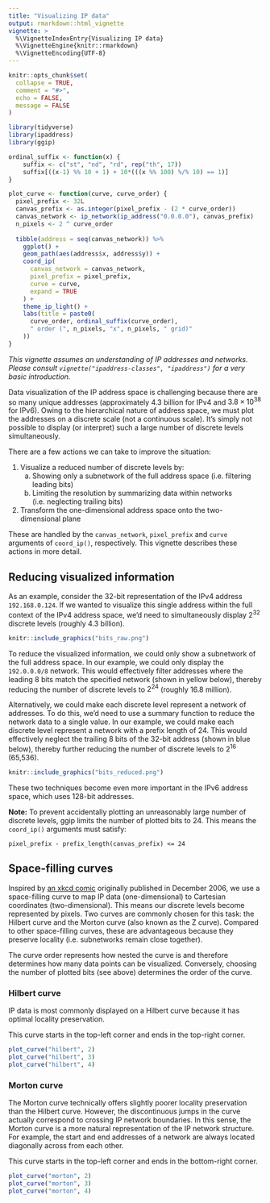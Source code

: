 ```yaml
---
title: "Visualizing IP data"
output: rmarkdown::html_vignette
vignette: >
  %\VignetteIndexEntry{Visualizing IP data}
  %\VignetteEngine{knitr::rmarkdown}
  %\VignetteEncoding{UTF-8}
---
```


```r
knitr::opts_chunk$set(
  collapse = TRUE,
  comment = "#>",
  echo = FALSE,
  message = FALSE
)
```

```r
library(tidyverse)
library(ipaddress)
library(ggip)
```

```r
ordinal_suffix <- function(x) {
    suffix <- c("st", "nd", "rd", rep("th", 17))
    suffix[((x-1) %% 10 + 1) + 10*(((x %% 100) %/% 10) == 1)]
}

plot_curve <- function(curve, curve_order) {
  pixel_prefix <- 32L
  canvas_prefix <- as.integer(pixel_prefix - (2 * curve_order))
  canvas_network <- ip_network(ip_address("0.0.0.0"), canvas_prefix)
  n_pixels <- 2 ^ curve_order
  
  tibble(address = seq(canvas_network)) %>%
    ggplot() +
    geom_path(aes(address$x, address$y)) +
    coord_ip(
      canvas_network = canvas_network,
      pixel_prefix = pixel_prefix,
      curve = curve,
      expand = TRUE
    ) +
    theme_ip_light() +
    labs(title = paste0(
      curve_order, ordinal_suffix(curve_order),
      " order (", n_pixels, "x", n_pixels, " grid)"
    ))
}
```

*This vignette assumes an understanding of IP addresses and networks.*
*Please consult `vignette("ipaddress-classes", "ipaddress")` for a very basic introduction.*

Data visualization of the IP address space is challenging because there are so many unique addresses (approximately 4.3 billion for IPv4 and $3.8 \times 10^{38}$ for IPv6).
Owing to the hierarchical nature of address space, we must plot the addresses on a discrete scale (not a continuous scale).
It's simply not possible to display (or interpret) such a large number of discrete levels simultaneously.

There are a few actions we can take to improve the situation:

1. Visualize a reduced number of discrete levels by:
    a. Showing only a subnetwork of the full address space (i.e. filtering leading bits)
    b. Limiting the resolution by summarizing data within networks (i.e. neglecting trailing bits)
2. Transform the one-dimensional address space onto the two-dimensional plane

These are handled by the `canvas_network`, `pixel_prefix` and `curve` arguments of `coord_ip()`, respectively.
This vignette describes these actions in more detail.


## Reducing visualized information

As an example, consider the 32-bit representation of the IPv4 address `192.168.0.124`.
If we wanted to visualize this single address within the full context of the IPv4 address space, we'd need to simultaneously display $2^{32}$ discrete levels (roughly 4.3 billion).

```r
knitr::include_graphics("bits_raw.png")
```

To reduce the visualized information, we could only show a subnetwork of the full address space.
In our example, we could only display the `192.0.0.0/8` network.
This would effectively filter addresses where the leading 8 bits match the specified network (shown in yellow below), thereby reducing the number of discrete levels to $2^{24}$ (roughly 16.8 million).

Alternatively, we could make each discrete level represent a network of addresses.
To do this, we'd need to use a summary function to reduce the network data to a single value.
In our example, we could make each discrete level represent a network with a prefix length of 24.
This would effectively neglect the trailing 8 bits of the 32-bit address (shown in blue below), thereby further reducing the number of discrete levels to $2^{16}$ (65,536).

```r
knitr::include_graphics("bits_reduced.png")
```

These two techniques become even more important in the IPv6 address space, which uses 128-bit addresses.

**Note:** To prevent accidentally plotting an unreasonably large number of discrete levels, ggip limits the number of plotted bits to 24.
This means the `coord_ip()` arguments must satisfy:

```
pixel_prefix - prefix_length(canvas_prefix) <= 24
```

## Space-filling curves

Inspired by [an xkcd comic](https://xkcd.com/195/) originally published in December 2006, we use a space-filling curve to map IP data (one-dimensional) to Cartesian coordinates (two-dimensional).
This means our discrete levels become represented by pixels.
Two curves are commonly chosen for this task: the Hilbert curve and the Morton curve (also known as the Z curve).
Compared to other space-filling curves, these are advantageous because they preserve locality (i.e. subnetworks remain close together).

The curve order represents how nested the curve is and therefore determines how many data points can be visualized.
Conversely, choosing the number of plotted bits (see above) determines the order of the curve.


### Hilbert curve

IP data is most commonly displayed on a Hilbert curve because it has optimal locality preservation.

This curve starts in the top-left corner and ends in the top-right corner.

```r
plot_curve("hilbert", 2)
plot_curve("hilbert", 3)
plot_curve("hilbert", 4)
```


### Morton curve

The Morton curve technically offers slightly poorer locality preservation than the Hilbert curve.
However, the discontinuous jumps in the curve actually correspond to crossing IP network boundaries.
In this sense, the Morton curve is a more natural representation of the IP network structure.
For example, the start and end addresses of a network are always located diagonally across from each other.

This curve starts in the top-left corner and ends in the bottom-right corner.

```r
plot_curve("morton", 2)
plot_curve("morton", 3)
plot_curve("morton", 4)
```
